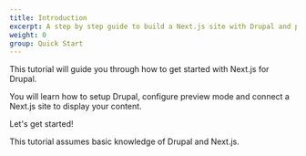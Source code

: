 ```yaml
---
title: Introduction
excerpt: A step by step guide to build a Next.js site with Drupal and preview mode.
weight: 0
group: Quick Start
---
```


This tutorial will guide you through how to get started with Next.js for Drupal.

You will learn how to setup Drupal, configure preview mode and connect a Next.js site to display your content.

Let's get started!

<Callout>

This tutorial assumes basic knowledge of Drupal and Next.js.

</Callout>
